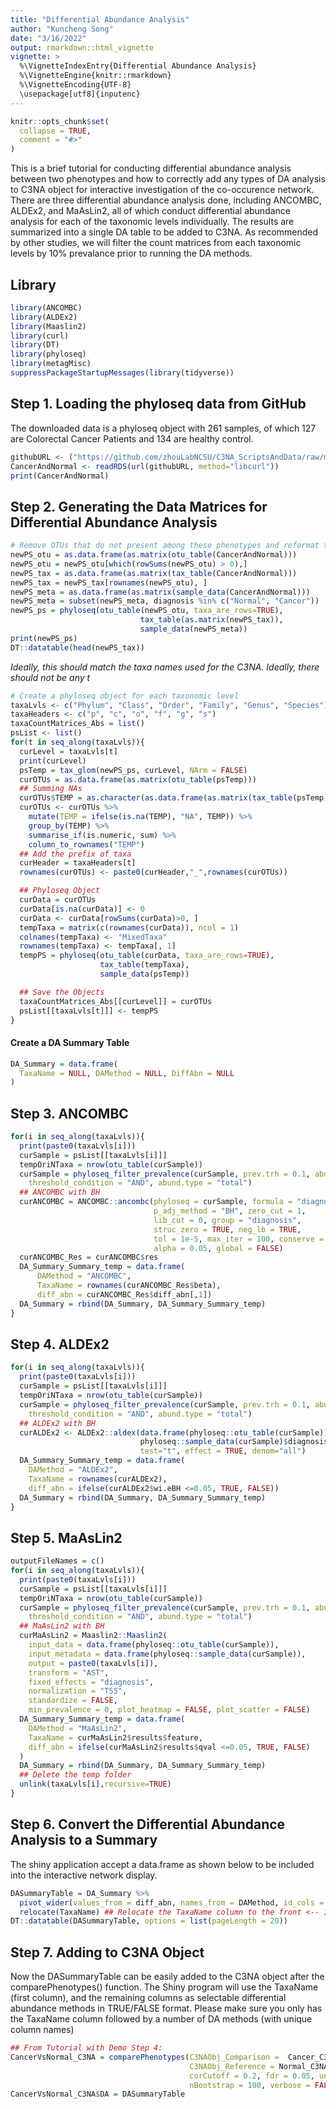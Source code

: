 ```yaml
---
title: "Differential Abundance Analysis"
author: "Kuncheng Song"
date: "3/16/2022"
output: rmarkdown::html_vignette
vignette: >
  %\VignetteIndexEntry{Differential Abundance Analysis}
  %\VignetteEngine{knitr::rmarkdown}
  %\VignetteEncoding{UTF-8}
  \usepackage[utf8]{inputenc}
---
```


```r
knitr::opts_chunk$set(
  collapse = TRUE,
  comment = "#>"
)
```

This is a brief tutorial for conducting differential abundance analysis between two phenotypes and how to correctly add any types of DA analysis to C3NA object for interactive investigation of the co-occurence network. There are three differential abundance analysis done, including ANCOMBC, ALDEx2, and MaAsLin2, all of which conduct differential abundance analysis for each of the taxonomic levels individually. The results are summarized into a single DA table to be added to C3NA. As recommended by other studies, we will filter the count matrices from each taxonomic levels by 10% prevalance prior to running the DA methods. 

## Library
```r
library(ANCOMBC)
library(ALDEx2)
library(Maaslin2)
library(curl)
library(DT)
library(phyloseq)
library(metagMisc)
suppressPackageStartupMessages(library(tidyverse))
```

## Step 1. Loading the phyloseq data from GitHub
The downloaded data is a phyloseq object with 261 samples, of which 127 are Colorectal Cancer Patients and 134 are healthy control. 
```r
githubURL <- ("https://github.com/zhouLabNCSU/C3NA_ScriptsAndData/raw/main/RPackageTutorialData/Post-initiateC3NA/cancer_dada2_CancerAndNormal.rds")
CancerAndNormal <- readRDS(url(githubURL, method="libcurl"))
print(CancerAndNormal)
```

## Step 2. Generating the Data Matrices for Differential Abundance Analysis
```r
# Remove OTUs that do not present among these phenotypes and reformat the data
newPS_otu = as.data.frame(as.matrix(otu_table(CancerAndNormal)))
newPS_otu = newPS_otu[which(rowSums(newPS_otu) > 0),]
newPS_tax = as.data.frame(as.matrix(tax_table(CancerAndNormal)))
newPS_tax = newPS_tax[rownames(newPS_otu), ]
newPS_meta = as.data.frame(as.matrix(sample_data(CancerAndNormal)))
newPS_meta = subset(newPS_meta, diagnosis %in% c("Normal", "Cancer"))
newPS_ps = phyloseq(otu_table(newPS_otu, taxa_are_rows=TRUE),
                             tax_table(as.matrix(newPS_tax)),
                             sample_data(newPS_meta))
print(newPS_ps)
DT::datatable(head(newPS_tax))
```
*Ideally, this should match the taxa names used for the C3NA. Ideally, there should not be any t*

```r
# Create a phyloseq object for each taxonomic level
taxaLvls <- c("Phylum", "Class", "Order", "Family", "Genus", "Species")
taxaHeaders <- c("p", "c", "o", "f", "g", "s")
taxaCountMatrices_Abs = list()
psList <- list()
for(t in seq_along(taxaLvls)){
  curLevel = taxaLvls[t]
  print(curLevel)
  psTemp = tax_glom(newPS_ps, curLevel, NArm = FALSE)
  curOTUs = as.data.frame(as.matrix(otu_table(psTemp)))
  ## Summing NAs
  curOTUs$TEMP = as.character(as.data.frame(as.matrix(tax_table(psTemp)))[, curLevel])
  curOTUs <- curOTUs %>%
    mutate(TEMP = ifelse(is.na(TEMP), "NA", TEMP)) %>%
    group_by(TEMP) %>%
    summarise_if(is.numeric, sum) %>%
    column_to_rownames("TEMP")
  ## Add the prefix of taxa
  curHeader = taxaHeaders[t]
  rownames(curOTUs) <- paste0(curHeader,"_",rownames(curOTUs))

  ## Phyloseq Object
  curData = curOTUs
  curData[is.na(curData)] <- 0
  curData <- curData[rowSums(curData)>0, ]  
  tempTaxa = matrix(c(rownames(curData)), ncol = 1)
  colnames(tempTaxa) <- "MixedTaxa"
  rownames(tempTaxa) <- tempTaxa[, 1]
  tempPS = phyloseq(otu_table(curData, taxa_are_rows=TRUE),
                    tax_table(tempTaxa),
                    sample_data(psTemp))

  ## Save the Objects
  taxaCountMatrices_Abs[[curLevel]] = curOTUs
  psList[[taxaLvls[t]]] <- tempPS
}
```

#### Create a DA Summary Table
```r
DA_Summary = data.frame(
  TaxaName = NULL, DAMethod = NULL, DiffAbn = NULL
)
```

## Step 3. ANCOMBC
```r
for(i in seq_along(taxaLvls)){
  print(paste0(taxaLvls[i]))
  curSample = psList[[taxaLvls[i]]]
  tempOriNTaxa = nrow(otu_table(curSample))
  curSample = phyloseq_filter_prevalence(curSample, prev.trh = 0.1, abund.trh = NULL,
  	threshold_condition = "AND", abund.type = "total")
  ## ANCOMBC with BH
  curANCOMBC = ANCOMBC::ancombc(phyloseq = curSample, formula = "diagnosis",
                                p_adj_method = "BH", zero_cut = 1, 
                                lib_cut = 0, group = "diagnosis",
                                struc_zero = TRUE, neg_lb = TRUE, 
                                tol = 1e-5, max_iter = 100, conserve = FALSE, 
                                alpha = 0.05, global = FALSE)
  curANCOMBC_Res = curANCOMBC$res
  DA_Summary_Summary_temp = data.frame(
      DAMethod = "ANCOMBC",
      TaxaName = rownames(curANCOMBC_Res$beta),
      diff_abn = curANCOMBC_Res$diff_abn[,1])
  DA_Summary = rbind(DA_Summary, DA_Summary_Summary_temp)
}
```


## Step 4. ALDEx2
```r
for(i in seq_along(taxaLvls)){
  print(paste0(taxaLvls[i]))
  curSample = psList[[taxaLvls[i]]]
  tempOriNTaxa = nrow(otu_table(curSample))
  curSample = phyloseq_filter_prevalence(curSample, prev.trh = 0.1, abund.trh = NULL,
  	threshold_condition = "AND", abund.type = "total")
  ## ALDEx2 with BH
  curALDEx2 <- ALDEx2::aldex(data.frame(phyloseq::otu_table(curSample)), 
                             phyloseq::sample_data(curSample)$diagnosis, 
                             test="t", effect = TRUE, denom="all")
  DA_Summary_Summary_temp = data.frame(
    DAMethod = "ALDEx2",
    TaxaName = rownames(curALDEx2),
    diff_abn = ifelse(curALDEx2$wi.eBH <=0.05, TRUE, FALSE))
  DA_Summary = rbind(DA_Summary, DA_Summary_Summary_temp)
}
```


## Step 5. MaAsLin2
```r
outputFileNames = c()
for(i in seq_along(taxaLvls)){
  print(paste0(taxaLvls[i]))
  curSample = psList[[taxaLvls[i]]]
  tempOriNTaxa = nrow(otu_table(curSample))
  curSample = phyloseq_filter_prevalence(curSample, prev.trh = 0.1, abund.trh = NULL,
  	threshold_condition = "AND", abund.type = "total")
  ## MaAsLin2 with BH
  curMaAsLin2 = Maaslin2::Maaslin2(
    input_data = data.frame(phyloseq::otu_table(curSample)), 
    input_metadata = data.frame(phyloseq::sample_data(curSample)), 
    output = paste0(taxaLvls[i]), 
    transform = "AST",
    fixed_effects = "diagnosis",
    normalization = "TSS",
    standardize = FALSE,
    min_prevalence = 0, plot_heatmap = FALSE, plot_scatter = FALSE)
  DA_Summary_Summary_temp = data.frame(
    DAMethod = "MaAsLin2",
    TaxaName = curMaAsLin2$results$feature,
    diff_abn = ifelse(curMaAsLin2$results$qval <=0.05, TRUE, FALSE)
  )
  DA_Summary = rbind(DA_Summary, DA_Summary_Summary_temp)
  ## Delete the temp folder 
  unlink(taxaLvls[i],recursive=TRUE)
}
```

## Step 6. Convert the Differential Abundance Analysis to a Summary
The shiny application accept a data.frame as shown below to be included into the interactive network display. 
```r
DASummaryTable = DA_Summary %>%
  pivot_wider(values_from = diff_abn, names_from = DAMethod, id_cols = TaxaName) %>%
  relocate(TaxaName) ## Relocate the TaxaName column to the front <-- Important!
DT::datatable(DASummaryTable, options = list(pageLength = 20))
```

## Step 7. Adding to C3NA Object
Now the DASummaryTable can be easily added to the C3NA object after the comparePhenotypes() function. The Shiny program will use the TaxaName (first column), and the remaining columns as selectable differential abundance methods in TRUE/FALSE format. Please make sure you only has the TaxaName column followed by a number of DA methods (with unique column names)
```r
## From Tutorial with Demo Step 4:
CancerVsNormal_C3NA = comparePhenotypes(C3NAObj_Comparison =  Cancer_C3NA, 
                                        C3NAObj_Reference = Normal_C3NA,
                                        corCutoff = 0.2, fdr = 0.05, unusefulTaxa = NA, 
                                        nBootstrap = 100, verbose = FALSE)
CancerVsNormal_C3NA$DA = DASummaryTable
```







